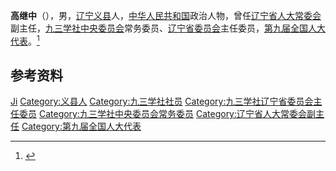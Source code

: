 '''高继中'''（{{bd|1930年|4月|}}），男，[[辽宁|辽宁]][[义县|义县]]人，[[中华人民共和国|中华人民共和国]]政治人物，曾任[[辽宁省人大常委会|辽宁省人大常委会]]副主任，[[九三学社中央委员会|九三学社中央委员会]]常务委员、[[九三学社辽宁省委员会|辽宁省委员会]]主任委员，[[第九届全国人大代表|第九届全国人大代表]]。<ref>{{Cite book|title=中华人民共和国职官志|author=何虎生, 李耀东, 向常福主编|publisher=中国社会出版社|year=2003|isbn=9787800883934|location=北京|pages=}}</ref>

== 参考资料 ==
{{reflist}}

{{中国人物小作品}}
{{Navboxes 
| title  = 高继中在[[九三学社|九三学社]]的职务
| list1  =
{{九三学社第九届中央委员会}}
{{九三学社第十届中央委员会}}
}}

{{Authority control}}
{{DEFAULTSORT:Gao高}}
[[Category:高姓|Ji]]
[[Category:义县人|Category:义县人]]
[[Category:九三学社社员|Category:九三学社社员]]
[[Category:九三学社辽宁省委员会主任委员|Category:九三学社辽宁省委员会主任委员]]
[[Category:九三学社中央委员会常务委员|Category:九三学社中央委员会常务委员]]
[[Category:辽宁省人大常委会副主任|Category:辽宁省人大常委会副主任]]
[[Category:第九届全国人大代表|Category:第九届全国人大代表]]